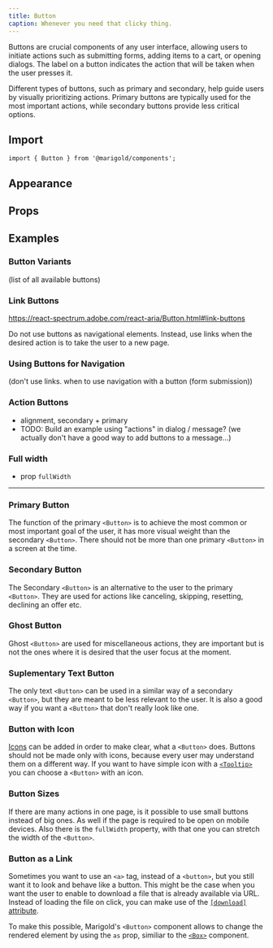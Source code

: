 ```yaml
---
title: Button
caption: Whenever you need that clicky thing.
---
```


Buttons are crucial components of any user interface, allowing users to initiate actions such as submitting forms, adding items to a cart, or opening dialogs. The label on a button indicates the action that will be taken when the user presses it.

Different types of buttons, such as primary and secondary, help guide users by visually prioritizing actions. Primary buttons are typically used for the most important actions, while secondary buttons provide less critical options.

## Import

```tsx
import { Button } from '@marigold/components';
```

## Appearance

<AppearanceTable component={title} />

## Props

<PropsTable component={title} />

## Examples

### Button Variants

(list of all available buttons)

### Link Buttons

https://react-spectrum.adobe.com/react-aria/Button.html#link-buttons

Do not use buttons as navigational elements. Instead, use links when the desired action is to take the user to a new page.

### Using Buttons for Navigation

(don't use links. when to use navigation with a button (form submission))

### Action Buttons

- alignment, secondary + primary
- TODO: Build an example using "actions" in dialog / message? (we actually don't have a good way to add buttons to a message...)

### Full width

- prop `fullWidth`

---

### Primary Button

The function of the primary `<Button>` is to achieve the most common or most important goal of the user, it has more visual weight than the secondary `<Button>`. There should not be more than one primary `<Button>` in a screen at the time.

<ComponentDemo file="./button-primary.demo.tsx" />

### Secondary Button

The Secondary `<Button>` is an alternative to the user to the primary `<Button>`. They are used for actions like canceling, skipping, resetting, declining an offer etc.

<ComponentDemo file="./button-secondary.demo.tsx" />

### Ghost Button

Ghost `<Button>` are used for miscellaneous actions, they are important but is not the ones where it is desired that the user focus at the moment.

<ComponentDemo file="./button-ghost.demo.tsx" />

### Suplementary Text Button

The only text `<Button>` can be used in a similar way of a secondary `<Button>`, but they are meant to be less relevant to the user. It is also a good way if you want a `<Button>` that don't really look like one.

<ComponentDemo file="./button-text.demo.tsx" />

### Button with Icon

[Icons](/components/icon/) can be added in order to make clear, what a `<Button>` does. Buttons should not be made only with icons, because every user may understand them on a different way. If you want to have simple icon with a [`<Tooltip>`](/components/tooltip/) you can choose a `<Button>` with an icon.

<ComponentDemo file="./button-icon.demo.tsx" />

### Button Sizes

If there are many actions in one page, is it possible to use small buttons instead of big ones. As well if the page is required to be open on mobile devices.
Also there is the `fullWidth` property, with that one you can stretch the width of the `<Button>`.

<ComponentDemo file="./button-size.demo.tsx" />

### Button as a Link

Sometimes you want to use an `<a>` tag, instead of a `<button>`, but you still want it to look and behave like a button. This might be the case when you want the user to enable to download a file that is already available via URL. Instead of loading the file on click, you can make use of the [`[download]` attribute](https://developer.mozilla.org/en-US/docs/Web/API/HTMLAnchorElement/download).

To make this possible, Marigold's `<Button>` component allows to change the rendered element by using the `as` prop, similiar to the [`<Box>`](/components/box/#polymorphic-component) component.

<ComponentDemo file="./button-link.demo.tsx" />
